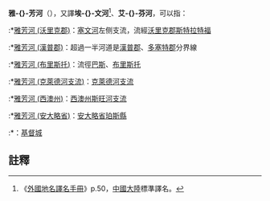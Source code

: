 {{noteTA
|G1=UK Places
}}
{{globalize|time=2015-02-04T23:19:10+00:00}}
{{disambig|cat=三字地名消歧義}}
'''雅-{}-芳河'''（{{lang-en|River Avon}}），又譯'''埃-{}-文河'''<ref>《[[外國地名譯名手冊|外國地名譯名手冊]]》p.50，[[中國大陸|中國大陸]]標準譯名。</ref>、'''艾-{}-芬河'''，可以指：

;{{ENG}}
:*[[雅芳河_(沃里克郡)|雅芳河 (沃里克郡)]]：[[塞文河|塞文河]]左侧支流，流經[[沃里克郡|沃里克郡]][[雅芳河畔斯特拉特福|斯特拉特福]]
:*[[雅芳河_(漢普郡)|雅芳河 (漢普郡)]]：超過一半河道是[[漢普郡|漢普郡]]、[[多塞特郡|多塞特郡]]分界線
:*[[雅芳河_(布里斯托)|雅芳河 (布里斯托)]]：流徑[[巴斯|巴斯]]、[[布里斯托|布里斯托]]

;{{SCO}}
:*[[雅芳河_(克萊德河支流)|雅芳河 (克萊德河支流)]]：[[克萊德河|克萊德河]][[支流|支流]]

;{{AUS}}
:*[[雅芳河_(西澳州)|雅芳河 (西澳州)]]：[[西澳州|西澳州]][[斯旺河|斯旺河]][[支流|支流]]

;{{CAN}}
:*[[雅芳河_(安大略省)|雅芳河 (安大略省)]]：[[安大略省|安大略省]][[珀斯縣|珀斯縣]]

;{{NZL}}
:*{{tsl|en|Avon River / Ōtākaro|雅芳河 (紐西蘭)}}：[[基督城|基督城]]

==註釋==
{{reflist}}

{{DEFAULTSORT:Avon}}